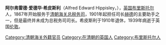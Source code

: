 {{unreferenced|time=2018-03-14T01:30:54+00:00}}
'''阿尔弗雷德·爱德华·希皮斯利'''（Alfred Edward Hippisley，{{bd|1848年|12月9日|1939年|9月7日|catIdx=H}}），[[英国|英国]][[布里斯托尔|布里斯托尔]]人，1867年开始服务于[[清朝|清朝]][[海关总税务司|海关总税务司]]，1901年起担任司长[[赫德|赫德]]的主要助手之一，但是最终并未成为总税务司司长。希皮斯利于1910年退休，1939年病逝于英国[[伦敦|伦敦]]。

[[Category:清朝海关外籍官员|Category:清朝海关外籍官员]]
[[Category:在清朝的英国人|Category:在清朝的英国人]]
[[Category:布里斯托尔人|Category:布里斯托尔人]]